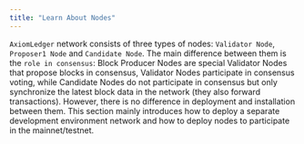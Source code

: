 ```yaml
---
title: "Learn About Nodes"
---
```


`AxiomLedger` network consists of three types of nodes: `Validator Node`, `Proposer1 Node` and `Candidate Node`. The main difference between them is the `role in consensus`: Block Producer Nodes are special Validator Nodes that propose blocks in consensus, Validator Nodes participate in consensus voting, while Candidate Nodes do not participate in consensus but only synchronize the latest block data in the network (they also forward transactions). However, there is no difference in deployment and installation between them. This section mainly introduces how to deploy a separate development environment network and how to deploy nodes to participate in the mainnet/testnet.